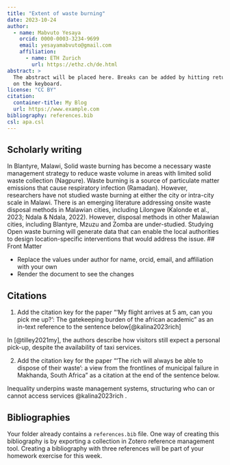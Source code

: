 ```yaml
---
title: "Extent of waste burning"
date: 2023-10-24
author:
  - name: Mabvuto Yesaya
    orcid: 0000-0003-3234-9699
    email: yesayamabvuto@gmail.com
    affiliation: 
      - name: ETH Zurich
        url: https://ethz.ch/de.html
abstract: > 
  The abstract will be placed here. Breaks can be added by hitting return
  on the keyboard. 
license: "CC BY"
citation: 
  container-title: My Blog
  url: https://www.example.com
bibliography: references.bib
csl: apa.csl
---
```


## Scholarly writing

In Blantyre, Malawi, Solid waste burning has become a necessary waste management strategy to reduce waste volume in areas with limited solid waste collection (Nagpure). Waste burning is a source of particulate matter emissions that cause respiratory infection (Ramadan). However, researchers have not studied waste burning at either the city or intra-city scale in Malawi. There is an emerging literature addressing onsite waste disposal methods in Malawian cities, including Lilongwe (Kalonde et al., 2023; Ndala & Ndala, 2022). However, disposal methods in other Malawian cities, including Blantyre, Mzuzu and Zomba are under-studied. Studying Open waste burning will generate data that can enable the local authorities to design location-specific interventions that would address the issue. \## Front Matter

-   Replace the values under author for name, orcid, email, and affiliation with your own
-   Render the document to see the changes

## Citations

1.  Add the citation key for the paper "'My flight arrives at 5 am, can you pick me up?': The gatekeeping burden of the african academic" as an in-text reference to the sentence below[@kalina2023rich]

In [@tilley2021my], the authors describe how visitors still expect a personal pick-up, despite the availability of taxi services.

2.  Add the citation key for the paper "'The rich will always be able to dispose of their waste': a view from the frontlines of municipal failure in Makhanda, South Africa" as a citation at the end of the sentence below.

Inequality underpins waste management systems, structuring who can or cannot access services @kalina2023rich .

## Bibliographies

Your folder already contains a `references.bib` file. One way of creating this bibliography is by exporting a collection in Zotero reference management tool. Creating a bibliography with three references will be part of your homework exercise for this week.
